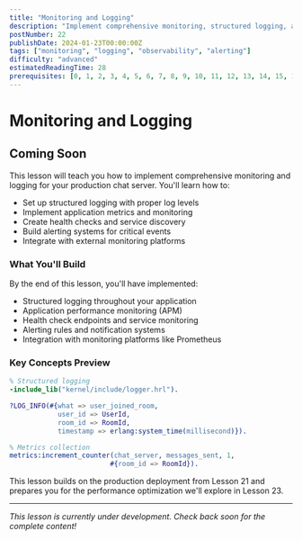 ```yaml
---
title: "Monitoring and Logging"
description: "Implement comprehensive monitoring, structured logging, and alerting systems to maintain visibility and health of your production chat server"
postNumber: 22
publishDate: 2024-01-23T00:00:00Z
tags: ["monitoring", "logging", "observability", "alerting"]
difficulty: "advanced"
estimatedReadingTime: 28
prerequisites: [0, 1, 2, 3, 4, 5, 6, 7, 8, 9, 10, 11, 12, 13, 14, 15, 16, 17, 18, 19, 20, 21]
---
```


# Monitoring and Logging

## Coming Soon

This lesson will teach you how to implement comprehensive monitoring and logging for your production chat server. You'll learn how to:

- Set up structured logging with proper log levels
- Implement application metrics and monitoring
- Create health checks and service discovery
- Build alerting systems for critical events
- Integrate with external monitoring platforms

### What You'll Build

By the end of this lesson, you'll have implemented:
- Structured logging throughout your application
- Application performance monitoring (APM)
- Health check endpoints and service monitoring
- Alerting rules and notification systems
- Integration with monitoring platforms like Prometheus

### Key Concepts Preview

```erlang
% Structured logging
-include_lib("kernel/include/logger.hrl").

?LOG_INFO(#{what => user_joined_room,
            user_id => UserId,
            room_id => RoomId,
            timestamp => erlang:system_time(millisecond)}).

% Metrics collection
metrics:increment_counter(chat_server, messages_sent, 1,
                         #{room_id => RoomId}).
```

This lesson builds on the production deployment from Lesson 21 and prepares you for the performance optimization we'll explore in Lesson 23.

---

_This lesson is currently under development. Check back soon for the complete content!_